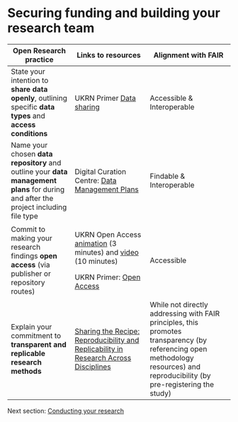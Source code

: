 # Securing funding and building your research team {#sec-funding}

+--------------------------------------------------------------------------------------------------------------------------------------+-------------------------------------------------------------------------------------------------------------------------------------------------------------+-------------------------------------------------------------------------------------------------------------------------------------------------------------------------------+
| Open Research practice                                                                                                               | Links to resources                                                                                                                                          | Alignment with FAIR                                                                                                                                                           |
+======================================================================================================================================+=============================================================================================================================================================+===============================================================================================================================================================================+
| State your intention to **share data openly**, outlining specific **data types** and **access conditions**                           | UKRN Primer [Data sharing](https://osf.io/wp4zu)                                                                                                            | Accessible & Interoperable                                                                                                                                                    |
+--------------------------------------------------------------------------------------------------------------------------------------+-------------------------------------------------------------------------------------------------------------------------------------------------------------+-------------------------------------------------------------------------------------------------------------------------------------------------------------------------------+
| Name your chosen **data repository** and outline your **data management plans** for during and after the project including file type | Digital Curation Centre: [Data Management Plans](https://www.dcc.ac.uk/guidance/how-guides/develop-data-plan)                                               | Findable & Interoperable                                                                                                                                                      |
+--------------------------------------------------------------------------------------------------------------------------------------+-------------------------------------------------------------------------------------------------------------------------------------------------------------+-------------------------------------------------------------------------------------------------------------------------------------------------------------------------------+
| Commit to making your research findings **open access** (via publisher or repository routes)                                         | UKRN Open Access [animation](https://www.youtube.com/watch?v=RncrQXbnL3c) (3 minutes) and [video](https://www.youtube.com/watch?v=YX-7kseGimY) (10 minutes) | Accessible                                                                                                                                                                    |
|                                                                                                                                      |                                                                                                                                                             |                                                                                                                                                                               |
|                                                                                                                                      | UKRN Primer: [Open Access](https://osf.io/94rsp)                                                                                                            |                                                                                                                                                                               |
+--------------------------------------------------------------------------------------------------------------------------------------+-------------------------------------------------------------------------------------------------------------------------------------------------------------+-------------------------------------------------------------------------------------------------------------------------------------------------------------------------------+
| Explain your commitment to **transparent and replicable research methods**                                                           | [Sharing the Recipe: Reproducibility and Replicability in Research Across Disciplines](https://doi.org/10.3897/rio.8.e89980)                                | While not directly addressing with FAIR principles, this promotes transparency (by referencing open methodology resources) and reproducibility (by pre-registering the study) |
+--------------------------------------------------------------------------------------------------------------------------------------+-------------------------------------------------------------------------------------------------------------------------------------------------------------+-------------------------------------------------------------------------------------------------------------------------------------------------------------------------------+

Next section: [Conducting your research](Conducting.qmd#sec-conducting)

